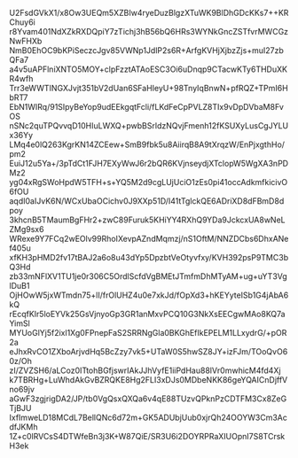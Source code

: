 U2FsdGVkX1/x8Ow3UEQm5XZBIw4ryeDuzBlgzXTuWK9BlDhGDcKKs7++KRChuy6i
r8Yvam401NdXZkRXDQpiY7zTichj3hB56bQ6HRs3WYNkGncZSTfvrMWCGzNwFHXb
NmB0EhOC9bKPiSeczcJgv85VWNp1JdlP2s6R+ArfgKVHjXjbzZjs+muI27zbQFa7
a4v5uAPFlniXNTO5MOY+clpFzztATAoESC3Oi6uDnqp9CTacwKTy6THDuXKR4wfh
Trr3eWWTINGXJvjt351bV2dUan6SFaHIeyU+98TnyIqBnwN+pfRQZ+TPmI6HbRT7
EbN1WIRq/91SIpyBeYop9udEEkgqtFcli/fLKdFeCpPVLZ8TIx9vDpDVbaM8FvOS
nSNc2quTPQvvqD10HIuLWXQ+pwbBSrldzNQvjFmenh12fKSUXyLusCgJYLUx36Yy
LMq4e0lQ263KgrKN14ZCEew+SmB9fbk5u8AiirqB8A9tXrqzW/EnPjxgthHo/pm2
EuiJ12u5Ya+/3pTdCt1FJH7EXyWwJ6r2bQR6KVjnseydjXTclopW5WgXA3nPDMz2
yg04xRgSWoHpdW5TFH+s+YQ5M2d9cgLUjUciO1zEs0pi41occAdkmfkicivO6fOU
aqdI0aIJvK6N/WCxUbaOCichv0J9XXp51D/I41tTglckQE6ADriXD8dFBmD8dpoy
3khcnB5TMaumBgFHr2+zwC89Furuk5KHiYY4RXhQ9YDa9JckcxUA8wNeLZMg9sx6
WRexe9Y7FCq2wEOlv99RhoIXevpAZndMqmzj/nS1OftM/NNZDCbs6DhxANef405u
xfKH3pHMD2fv17tBAJ2a6o8u43dYp5DpzbtVeOtyvfxy/KVH392psP9TMC3bQ3Hd
zb33mNFlXV1TU1je0r306C5OrdlScfdVgBMEtJTmfmDhMTyAM+ug+uYT3VglDuB1
OjHOwW5jxWTmdn75+lI/frOlUHZ4u0e7xkJd/fOpXd3+hKEYyteISb1G4jAbA6kQ
rEcqfKIr5loEYVk25GsVjnyoGp3GR1anMxvPCQ10G3NkXsEECgwMAo8KQ7aYimSl
MYUoGlYj5f2ixl1Xg0FPnepFaS2SRRNgGla0BKGhEfIkEPELM1LLxydrG/+pOR2a
eJhxRvCO1ZXboArjvdHq5BcZzy7vk5+UTaW0S5hwSZ8JY+izFJm/TOoQvO60z/Oh
zI/ZVZSH6/aLCoz0ITtohBGfjswrIAkJJhVyfE1iiPdHau88lVr0mwhicM4fd4Xj
k7TBRHg+LuWhdAkGvBZRQKE8Hg2FLI3xDJs0MDbeNKK86geYQAICnDjffVno69jv
aGwF3zgjrigDA2/JP/tb0VgQsxQXQa6v4qE88TUzvQPknPzCDTFM3Cx8ZeGTjBJU
IxfImweLD18MCdL7BellQNc6d72m+GK5ADUbjUub0xjrQh24OOYW3Cm3AcdfJKMh
1Z+c0lRVCsS4DTWfeBn3j3K+W87QiE/SR3U6i2DOYRPRaXIUOpnI7S8TCrskH3ek
